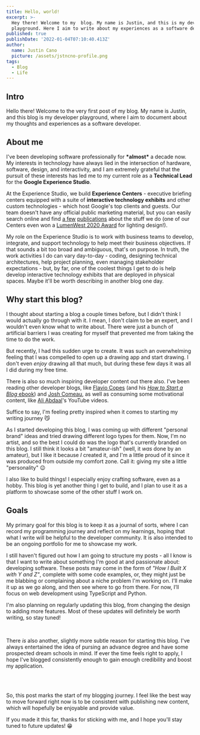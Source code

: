 ```yaml
---
title: Hello, world!
excerpt: >-
  Hey there! Welcome to my  blog. My name is Justin, and this is my developer
  playground. Here I aim to write about my experiences as a software developer.
published: true
publishDate: '2022-01-04T07:10:40.413Z'
author:
  name: Justin Cano
  picture: /assets/jstncno-profile.png
tags:
  - Blog
  - Life
---
```


## Intro

Hello there! Welcome to the very first post of my blog. My name is Justin, and
this blog is my developer playground, where I aim to document about my thoughts
and experiences as a software developer.

## About me

I've been developing software professionally for **\*almost\*** a decade now. My
interests in technology have always lied in the intersection of hardware,
software, design, and interactivity, and I am extremely grateful that the
pursuit of these interests has led me to my current role as a **Technical Lead**
for the **Google Experience Studio**.

At the Experience Studio, we build **Experience Centers** - executive briefing
centers equipped with a suite of **interactive technology exhibits** and other
custom technologies - which host Google's top clients and guests. Our team
doesn't have any official public marketing material, but you can easily search
online and find
[a few](https://thinkwellgroup.com/project/google-the-grove-experience-center/)
[publications](https://www.electrosonic.com/projects/the-grove-google-experience-center)
about the stuff we do (one of our Centers even won a
[LumenWest 2020 Award](https://www.lumenwest2020.com/) for lighting design!).

My role on the Experience Studio is to work with business teams to develop,
integrate, and support technology to help meet their business objectives. If
that sounds a bit too broad and ambiguous, that's on purpose. In truth, the work
activities I do can vary day-to-day - coding, designing technical architectures,
help project planning, even managing stakeholder expectations - but, by far, one
of the coolest things I get to do is help develop interactive technology
exhibits that are deployed in physical spaces. Maybe it'll be worth describing
in another blog one day.

## Why start this blog?

I thought about starting a blog a couple times before, but I didn't think I
would actually go through with it. I mean, I don't claim to be an expert, and I
wouldn't even know what to write about. There were just a bunch of artificial
barriers I was creating for myself that prevented me from taking the time to do
the work.

But recently, I had this sudden urge to create. It was such an overwhelming
feeling that I was compelled to open up a drawing app and start drawing. I don't
even _enjoy_ drawing all that much, but during these few days it was all I did
during my free time.

There is also so much inspiring developer content out there also. I've been
reading other developer blogs, like
[Flavio Copes](https://flaviocopes.com/developer-blog/) (and his
[_How to Start a Blog_ ebook](https://www.freecodecamp.org/news/how-to-start-a-blog-book/))
and
[Josh Comeau](https://www.joshwcomeau.com/blog/how-i-built-my-blog/), as well as
consuming some motivational content, like
[Ali Abdaal](https://youtu.be/vyVpRiqOvt4)'s YouTube videos.

Suffice to say, I'm feeling pretty inspired when it comes to starting my writing
journey 😼

As I started developing this blog, I was coming up with different "personal
brand" ideas and tried drawing different logo types for them. Now, I'm no
artist, and so the best I could do was the logo that's currently branded on this
blog. I still think it looks a bit "amateur-ish" (well, it _was_ done by an
amateur), but I like it because _I_ created it, and I'm a little proud of it
since it was produced from outside my comfort zone. Call it: giving my site a
little "personality" 😉

I also like to build things! I especially enjoy crafting software, even as a
hobby. This blog is yet another thing I get to build, and I plan to use it as a
platform to showcase some of the other stuff I work on.

## Goals

My primary goal for this blog is to keep it as a journal of sorts, where I can
record my programming journey and reflect on my learnings, hoping that what I
write will be helpful to the developer community. It is also intended to be an
ongoing portfolio for me to showcase my work.

I still haven't figured out how I am going to structure my posts - all I know is
that I want to write about something I'm good at and passionate about:
developing software. These posts may come in the form of
_"How I Built X with Y and Z"_, complete with some code examples, or, they might
just be me blabbing or complaining about a niche problem I'm working on. I'll
make it up as we go along, and then see where to go from there. For now, I’ll
focus on web development using TypeScript and Python.

I'm also planning on regularly updating this blog, from changing the design to
adding more features. Most of these updates will definitely be worth writing,
so stay tuned!

<br/>

There _is_ also another, slightly more subtle reason for starting this blog.
I've always entertained the idea of pursing an advance degree and have some
prospected dream schools in mind. If ever the time feels right to apply, I hope
I've blogged consistently enough to gain enough credibility and boost my
application.

<br/>
<br/>

So, this post marks the start of my blogging journey. I feel like the best
way to move forward right now is to be consistent with publishing new content,
which will hopefully be enjoyable and provide value.

If you made it this far, thanks for sticking with me, and I hope you'll stay
tuned to future updates! 😁